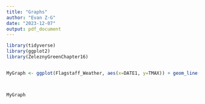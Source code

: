 ---
title: "Graphs"
author: "Evan Z-G"
date: "2023-12-07"
output: pdf_document
---

```{r}
library(tidyverse)
library(ggplot2)
library(ZeleznyGreenChapter16)


MyGraph <- ggplot(Flagstaff_Weather, aes(x=DATE1, y=TMAX)) + geom_line()



MyGraph

```
